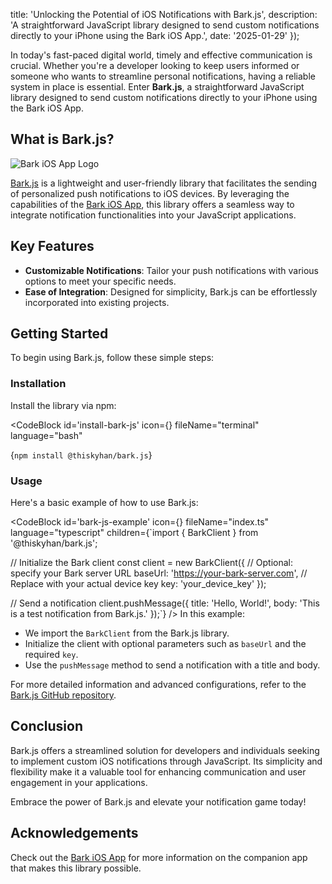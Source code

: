 
  title: 'Unlocking the Potential of iOS Notifications with Bark.js',
  description: 'A straightforward JavaScript library designed to send custom notifications directly to your iPhone using the Bark iOS App.',
  date: '2025-01-29'
});

In today's fast-paced digital world, timely and effective communication is crucial. Whether you're a developer looking to keep users informed or someone who wants to streamline personal notifications, having a reliable system in place is essential. Enter **Bark.js**, a straightforward JavaScript library designed to send custom notifications directly to your iPhone using the Bark iOS App.

## What is Bark.js?

<Image
  src='https://i.imgur.com/xcs8YFq.png'
  alt='Bark iOS App Logo'
/>

[Bark.js](https://github.com/skyhancloud/bark.js) is a lightweight and user-friendly library that facilitates the sending of personalized push notifications to iOS devices. By leveraging the capabilities of the [Bark iOS App](https://github.com/Finb/Bark), this library offers a seamless way to integrate notification functionalities into your JavaScript applications.

## Key Features

- **Customizable Notifications**: Tailor your push notifications with various options to meet your specific needs.
- **Ease of Integration**: Designed for simplicity, Bark.js can be effortlessly incorporated into existing projects.

## Getting Started

To begin using Bark.js, follow these simple steps:

### Installation

Install the library via npm:

<CodeBlock
  id='install-bark-js'
  icon={<LuTerminal />}
  fileName="terminal"
  language="bash"
>
{`npm install @thiskyhan/bark.js`}
</CodeBlock>

### Usage

Here's a basic example of how to use Bark.js:

<CodeBlock
  id='bark-js-example'
  icon={<SiTypescript />}
  fileName="index.ts"
  language="typescript"
  children={`import { BarkClient } from '@thiskyhan/bark.js';

  // Initialize the Bark client
  const client = new BarkClient({
    // Optional: specify your Bark server URL
    baseUrl: 'https://your-bark-server.com',
    // Replace with your actual device key
    key: 'your_device_key'
  });

  // Send a notification
  client.pushMessage({
    title: 'Hello, World!',
    body: 'This is a test notification from Bark.js.'
  });`}
/>
In this example:

- We import the `BarkClient` from the Bark.js library.
- Initialize the client with optional parameters such as `baseUrl` and the required `key`.
- Use the `pushMessage` method to send a notification with a title and body.

For more detailed information and advanced configurations, refer to the [Bark.js GitHub repository](https://github.com/skyhancloud/bark.js).

## Conclusion

Bark.js offers a streamlined solution for developers and individuals seeking to implement custom iOS notifications through JavaScript. Its simplicity and flexibility make it a valuable tool for enhancing communication and user engagement in your applications.

Embrace the power of Bark.js and elevate your notification game today!

## Acknowledgements

Check out the [Bark iOS App](https://github.com/Finb/Bark) for more information on the companion app that makes this library possible.